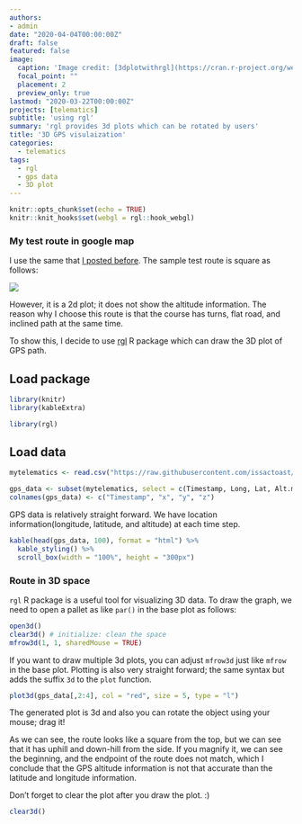 ```yaml
---
authors:
- admin
date: "2020-04-04T00:00:00Z"
draft: false
featured: false
image:
  caption: 'Image credit: [3dplotwithrgl](https://cran.r-project.org/web/packages/rgl/vignettes/rgl.html)'
  focal_point: ""
  placement: 2
  preview_only: true
lastmod: "2020-03-22T00:00:00Z"
projects: [telematics]
subtitle: 'using rgl'
summary: 'rgl provides 3d plots which can be rotated by users'
title: '3D GPS visulaization'
categories:
  - telematics
tags:
  - rgl
  - gps data
  - 3D plot 
---
```


```r
knitr::opts_chunk$set(echo = TRUE)
knitr::knit_hooks$set(webgl = rgl::hook_webgl)
```

### My test route in google map

I use the same that [I posted before](https://www.theissaclee.com/en/post/gpsvisulization/). The sample test route is square as follows:

![](https://www.theissaclee.com/en/post/gpsvisulization/myanimation.gif)

However, it is a 2d plot; it does not show the altitude information. The reason why I choose this route is that the course has turns, flat road, and inclined path at the same time. 

To show this, I decide to use [rgl](https://cran.r-project.org/web/packages/rgl/vignettes/rgl.html) R package which can draw the 3D plot of GPS path.

## Load package

```r
library(knitr)
library(kableExtra)
```

```r
library(rgl)
```

## Load data

```r
mytelematics <- read.csv("https://raw.githubusercontent.com/issactoast/theissacleedotcom/master/static/data/sampletrip.csv", header = TRUE, fill = TRUE)

gps_data <- subset(mytelematics, select = c(Timestamp, Long, Lat, Alt.m.))
colnames(gps_data) <- c("Timestamp", "x", "y", "z")
```

GPS data is relatively straight forward. We have location information(longitude, latitude, and altitude) at each time step.

```r
kable(head(gps_data, 100), format = "html") %>% 
  kable_styling() %>% 
  scroll_box(width = "100%", height = "300px")
```

### Route in 3D space

`rgl` R package is a useful tool for visualizing 3D data. To draw the graph, we need to open a pallet as like `par()` in the base plot as follows:

```r
open3d()
clear3d() # initialize: clean the space
mfrow3d(1, 1, sharedMouse = TRUE)
```

If you want to draw multiple 3d plots, you can adjust `mfrow3d` just like `mfrow` in the base plot. Plotting is also very straight forward; the same syntax but adds the suffix `3d` to the `plot` function.

```r
plot3d(gps_data[,2:4], col = "red", size = 5, type = "l")
```

The generated plot is 3d and also you can rotate the object using your mouse; drag it!

As we can see, the route looks like a square from the top, but we can see that it has uphill and down-hill from the side. If you magnify it, we can see the beginning, and the endpoint of the route does not match, which I conclude that the GPS altitude information is not that accurate than the latitude and longitude information.

Don't forget to clear the plot after you draw the plot. :)

```r
clear3d()
```

